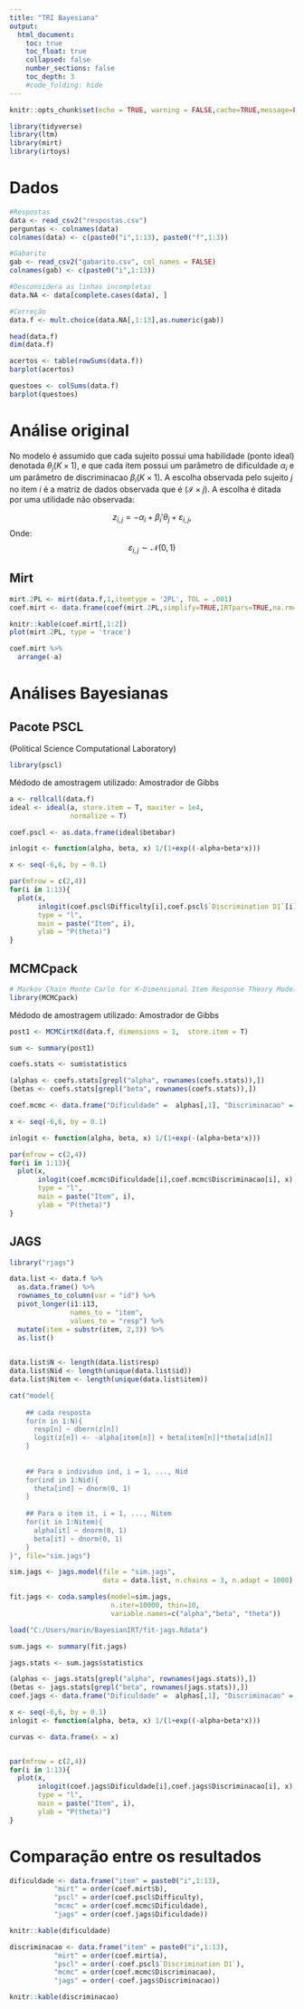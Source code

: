 ```yaml
---
title: "TRI Bayesiana"
output:
  html_document:
    toc: true
    toc_float: true
    collapsed: false
    number_sections: false
    toc_depth: 3
    #code_folding: hide
---
```


```r
knitr::opts_chunk$set(echo = TRUE, warning = FALSE,cache=TRUE,message=FALSE)

library(tidyverse)
library(ltm)
library(mirt)
library(irtoys)
```

# Dados

```r
#Respostas
data <- read_csv2("respostas.csv")
perguntas <- colnames(data)
colnames(data) <- c(paste0("i",1:13), paste0("f",1:3))

#Gabarito
gab <- read_csv2("gabarito.csv", col_names = FALSE)
colnames(gab) <- c(paste0("i",1:13))

#Desconsidera as linhas incompletas
data.NA <- data[complete.cases(data), ]

#Correção
data.f <- mult.choice(data.NA[,1:13],as.numeric(gab))
```

```r
head(data.f)
dim(data.f)

acertos <- table(rowSums(data.f))
barplot(acertos)

questoes <- colSums(data.f)
barplot(questoes)
```

# Análise original


No modelo é assumido que cada sujeito possui uma habilidade (ponto ideal) denotada $\theta_j (K \times 1)$, e que cada item possui um parâmetro de dificuldade $\alpha_i$ e um parâmetro de discriminacao $\beta_i (K \times 1)$. A escolha observada pelo sujeito $j$ no item $i$ é a matriz de dados observada que é $(\mathcal{I} \times j)$. A escolha é ditada por uma utilidade não observada:

$$z_{i,j} = - \alpha_i + \beta_i'\theta_j + \varepsilon_{i,j},$$ Onde: $$\varepsilon_{i,j} \sim \mathcal{N}(0,1)$$

## Mirt

```r
mirt.2PL <- mirt(data.f,1,itemtype = '2PL', TOL = .001)
coef.mirt <- data.frame(coef(mirt.2PL,simplify=TRUE,IRTpars=TRUE,na.rm=TRUE)$items)

knitr::kable(coef.mirt[,1:2])
plot(mirt.2PL, type = 'trace')

coef.mirt %>% 
  arrange(-a)
```

# Análises Bayesianas

## Pacote PSCL

(Political Science Computational Laboratory)

```r
library(pscl)
```

Médodo de amostragem utilizado: Amostrador de Gibbs

```r
a <- rollcall(data.f)
ideal <- ideal(a, store.item = T, maxiter = 1e4,
               normalize = T)

coef.pscl <- as.data.frame(ideal$betabar)

inlogit <- function(alpha, beta, x) 1/(1+exp((-alpha+beta*x)))

x <- seq(-6,6, by = 0.1)

par(mfrow = c(2,4))
for(i in 1:13){
  plot(x,
       inlogit(coef.pscl$Difficulty[i],coef.pscl$`Discrimination D1`[i], x),
       type = "l",
       main = paste("Item", i),
       ylab = "P(theta)")
}

```

## MCMCpack

```r
# Markov Chain Monte Carlo for K-Dimensional Item Response Theory Model
library(MCMCpack)
```

Médodo de amostragem utilizado: Amostrador de Gibbs


```r
post1 <- MCMCirtKd(data.f, dimensions = 1,  store.item = T)

sum <- summary(post1) 

coefs.stats <- sum$statistics

(alphas <- coefs.stats[grepl("alpha", rownames(coefs.stats)),])
(betas <- coefs.stats[grepl("beta", rownames(coefs.stats)),])

coef.mcmc <- data.frame("Dificuldade" =  alphas[,1], "Discriminacao" = betas[,1])

x <- seq(-6,6, by = 0.1)

inlogit <- function(alpha, beta, x) 1/(1+exp(-(alpha+beta*x)))

par(mfrow = c(2,4))
for(i in 1:13){
  plot(x,
       inlogit(coef.mcmc$Dificuldade[i],coef.mcmc$Discriminacao[i], x),
       type = "l",
       main = paste("Item", i),
       ylab = "P(theta)")
}
```


## JAGS

```r
library("rjags")

data.list <- data.f %>% 
  as.data.frame() %>% 
  rownames_to_column(var = "id") %>%
  pivot_longer(i1:i13,
               names_to = "item",
               values_to = "resp") %>% 
  mutate(item = substr(item, 2,3)) %>% 
  as.list()
  

data.list$N <- length(data.list$resp)
data.list$Nid <- length(unique(data.list$id))
data.list$Nitem <- length(unique(data.list$item))
```


```r
cat("model{
    
    ## cada resposta
    for(n in 1:N){
      resp[n] ~ dbern(z[n])
      logit(z[n]) <- -alpha[item[n]] + beta[item[n]]*theta[id[n]]
    }
    
    
    ## Para o individuo ind, i = 1, ..., Nid
    for(ind in 1:Nid){
      theta[ind] ~ dnorm(0, 1)
    }
    
    ## Para o item it, i = 1, ..., Nitem
    for(it in 1:Nitem){
      alpha[it] ~ dnorm(0, 1)
      beta[it] ~ dnorm(0, 1)
    }
}", file="sim.jags")
```


```r
sim.jags <- jags.model(file = "sim.jags",
                       data = data.list, n.chains = 3, n.adapt = 1000)

fit.jags <- coda.samples(model=sim.jags,
                         n.iter=10000, thin=10,
                         variable.names=c("alpha","beta", "theta"))

```


```r
load("C:/Users/marin/BayesianIRT/fit-jags.Rdata")
```


```r
sum.jags <- summary(fit.jags)

jags.stats <- sum.jags$statistics

(alphas <- jags.stats[grepl("alpha", rownames(jags.stats)),])
(betas <- jags.stats[grepl("beta", rownames(jags.stats)),])
coef.jags <- data.frame("Dificuldade" =  alphas[,1], "Discriminacao" = betas[,1])

x <- seq(-6,6, by = 0.1)
inlogit <- function(alpha, beta, x) 1/(1+exp((-alpha+beta*x)))

curvas <- data.frame(x = x)


par(mfrow = c(2,4))
for(i in 1:13){
  plot(x,
       inlogit(coef.jags$Dificuldade[i],coef.jags$Discriminacao[i], x),
       type = "l",
       main = paste("Item", i),
       ylab = "P(theta)")
}

```

# Comparação entre os resultados

```r

dificuldade <- data.frame("item" = paste0("i",1:13),
           "mirt" = order(coef.mirt$b),
           "pscl" = order(coef.pscl$Difficulty),
           "mcmc" = order(coef.mcmc$Dificuldade),
           "jags" = order(coef.jags$Dificuldade))

knitr::kable(dificuldade)

discriminacao <- data.frame("item" = paste0("i",1:13),
           "mirt" = order(coef.mirt$a),
           "pscl" = order(-coef.pscl$`Discrimination D1`),
           "mcmc" = order(coef.mcmc$Discriminacao),
           "jags" = order(-coef.jags$Discriminacao))

knitr::kable(discriminacao)
```




